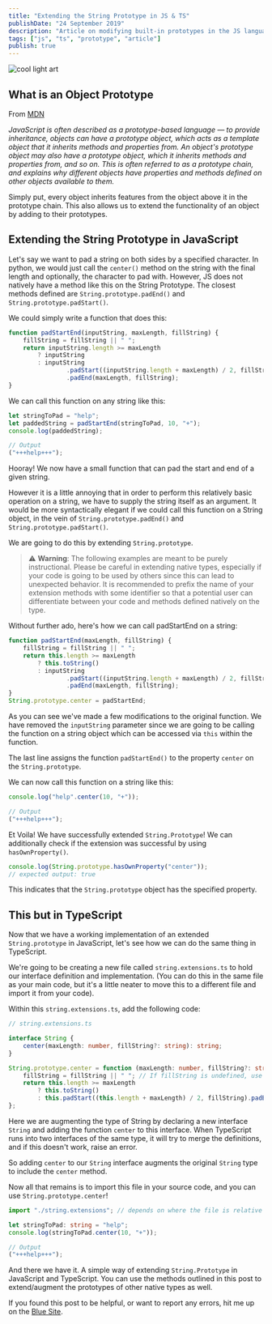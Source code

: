 ```yaml
---
title: "Extending the String Prototype in JS & TS"
publishDate: "24 September 2019"
description: "Article on modifying built-in prototypes in the JS language"
tags: ["js", "ts", "prototype", "article"]
publish: true
---
```



<Image src={federico} alt="cool light art" />

## What is an Object Prototype

From <a href="https://developer.mozilla.org/en-US/docs/Learn/JavaScript/Objects/Object_prototypes">MDN</a>

_JavaScript is often described as a prototype-based language — to provide inheritance, objects can have a prototype object, which acts as a template object that it inherits methods and properties from. An object's prototype object may also have a prototype object, which it inherits methods and properties from, and so on. This is often referred to as a prototype chain, and explains why different objects have properties and methods defined on other objects available to them._

Simply put, every object inherits features from the object above it in the prototype chain. This also allows us to extend the functionality of an object by adding to their prototypes.

## Extending the String Prototype in JavaScript

Let's say we want to pad a string on both sides by a specified character. In python, we would just call the `center()` method on the string with the final length and optionally, the character to pad with. However, JS does not natively have a method like this on the String Prototype. The closest methods defined are `String.prototype.padEnd()` and `String.prototype.padStart()`.

We could simply write a function that does this:

```javascript
function padStartEnd(inputString, maxLength, fillString) {
	fillString = fillString || " ";
	return inputString.length >= maxLength
		? inputString
		: inputString
				.padStart((inputString.length + maxLength) / 2, fillString)
				.padEnd(maxLength, fillString);
}
```

We can call this function on any string like this:

```javascript
let stringToPad = "help";
let paddedString = padStartEnd(stringToPad, 10, "+");
console.log(paddedString);

// Output
("+++help+++");
```

Hooray! We now have a small function that can pad the start and end of a given string.

However it is a little annoying that in order to perform this relatively basic operation on a string, we have to supply the string itself as an argument. It would be more syntactically elegant if we could call this function on a String object, in the vein of `String.prototype.padEnd()` and `String.prototype.padStart()`.

We are going to do this by extending `String.prototype`.

> ⚠️ **Warning**: The following examples are meant to be purely instructional. Please be careful in extending native types, especially if your code is going to be used by others since this can lead to unexpected behavior. It is recommended to prefix the name of your extension methods with some identifier so that a potential user can differentiate between your code and methods defined natively on the type.

Without further ado, here's how we can call padStartEnd on a string:

```javascript
function padStartEnd(maxLength, fillString) {
	fillString = fillString || " ";
	return this.length >= maxLength
		? this.toString()
		: inputString
				.padStart((inputString.length + maxLength) / 2, fillString)
				.padEnd(maxLength, fillString);
}
String.prototype.center = padStartEnd;
```

As you can see we've made a few modifications to the original function. We have removed the `inputString` parameter since we are going to be calling the function on a string object which can be accessed via `this` within the function.

The last line assigns the function `padStartEnd()` to the property `center` on the `String.prototype`.

We can now call this function on a string like this:

```javascript
console.log("help".center(10, "+"));

// Output
("+++help+++");
```

Et Voila! We have successfully extended `String.Prototype`!
We can additionally check if the extension was successful by using `hasOwnProperty()`.

```javascript
console.log(String.prototype.hasOwnProperty("center"));
// expected output: true
```

This indicates that the `String.prototype` object has the specified property.

## This but in TypeScript

Now that we have a working implementation of an extended `String.prototype` in JavaScript, let's see how we can do the same thing in TypeScript.

We're going to be creating a new file called `string.extensions.ts` to hold our interface definition and implementation. (You can do this in the same file as your main code, but it's a little neater to move this to a different file and import it from your code).

Within this `string.extensions.ts`, add the following code:

```typescript
// string.extensions.ts

interface String {
	center(maxLength: number, fillString?: string): string;
}

String.prototype.center = function (maxLength: number, fillString?: string): string {
	fillString = fillString || " "; // If fillString is undefined, use space as default
	return this.length >= maxLength
		? this.toString()
		: this.padStart((this.length + maxLength) / 2, fillString).padEnd(maxLength, fillString);
};
```

Here we are augmenting the type of String by declaring a new interface `String` and adding the function `center` to this interface.
When TypeScript runs into two interfaces of the same type, it will try to merge the definitions, and if this doesn't work, raise an error.

So adding `center` to our `String` interface augments the original `String` type to include the `center` method.

Now all that remains is to import this file in your source code, and you can use `String.prototype.center`!

```typescript
import "./string.extensions"; // depends on where the file is relative to your source code

let stringToPad: string = "help";
console.log(stringToPad.center(10, "+"));

// Output
("+++help+++");
```

And there we have it. A simple way of extending `String.Prototype` in JavaScript and TypeScript. You can use the methods outlined in this post to extend/augment the prototypes of other native types as well.

If you found this post to be helpful, or want to report any errors, hit me up on the <a href="https://twitter.com/itsrainingmani">Blue Site</a>.
